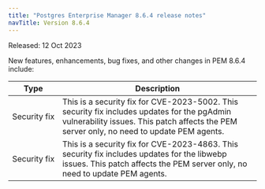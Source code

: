 ```yaml
---
title: "Postgres Enterprise Manager 8.6.4 release notes"
navTitle: Version 8.6.4
---
```


Released: 12 Oct 2023

New features, enhancements, bug fixes, and other changes in PEM 8.6.4 include:

| Type        | Description                                                                                      | 
| ----------- | -------------------------------------------------------------------------------------------------|
| Security&nbsp;fix | This is a security fix for CVE-2023-5002. This security fix includes updates for the pgAdmin vulnerability issues. This patch affects the PEM server only, no need to update PEM agents.|
| Security&nbsp;fix | This is a security fix for CVE-2023-4863. This security fix includes updates for the libwebp issues. This patch affects the PEM server only, no need to update PEM agents.|
